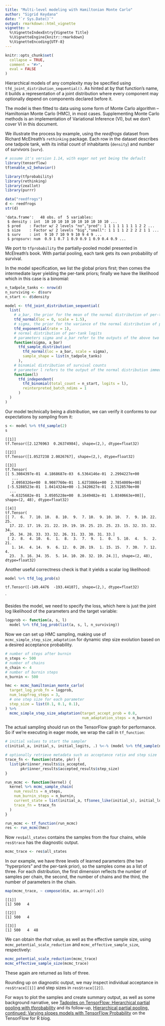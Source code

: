 ```yaml
---
title: "Multi-level modeling with Hamiltonian Monte Carlo"
author: "Sigrid Keydana"
date: "`r Sys.Date()`"
output: rmarkdown::html_vignette
vignette: >
  %\VignetteIndexEntry{Vignette Title}
  %\VignetteEngine{knitr::rmarkdown}
  %\VignetteEncoding{UTF-8}
---
```


```r
knitr::opts_chunk$set(
  collapse = TRUE,
  comment = "#>",
  eval = FALSE
)
```

Hierarchical models of any complexity may be specified using `tfd_joint_distribution_sequential()`.
As hinted at by that function's name, it builds a representation of a joint distribution where every component may optionally depend on components declared before it. 

The model is then fitted to data using some form of Monte Carlo algorithm -- Hamiltonian Monte Carlo (HMC), in most cases.
Supplementing Monte Carlo methods is an implementation of Variational Inference (VI), but we don't cover VI in this document.

We illustrate the process by example, using the _reedfrogs_ dataset from Richard McElreath's `rethinking` package.
Each row in the dataset describes one tadpole tank, with its initial count of inhabitants (`density`) and number of survivors (`surv`).

```r
# assume it's version 1.14, with eager not yet being the default
library(tensorflow)
tf$enable_v2_behavior()

library(tfprobability)
library(rethinking)
library(zeallot)
library(purrr)

data("reedfrogs")
d <- reedfrogs
str(d)
```


```
'data.frame':	48 obs. of  5 variables:
 $ density : int  10 10 10 10 10 10 10 10 10 10 ...
 $ pred    : Factor w/ 2 levels "no","pred": 1 1 1 1 1 1 1 1 2 2 ...
 $ size    : Factor w/ 2 levels "big","small": 1 1 1 1 2 2 2 2 1 1 ...
 $ surv    : int  9 10 7 10 9 9 10 9 4 9 ...
 $ propsurv: num  0.9 1 0.7 1 0.9 0.9 1 0.9 0.4 0.9 ...
```

We port to `tfprobability` the partially-pooled model presented in McElreath's book. With partial pooling, each tank gets its own probability of survival.

In the model specification, we list the global priors first; then comes the intermediate layer yielding the per-tank priors; finally we have the likelihood which in this case is a binomial:

```r
n_tadpole_tanks <- nrow(d)
n_surviving <- d$surv
n_start <- d$density

model <- tfd_joint_distribution_sequential(
  list(
    # a_bar, the prior for the mean of the normal distribution of per-tank logits
    tfd_normal(loc = 0, scale = 1.5),
    # sigma, the prior for the variance of the normal distribution of per-tank logits
    tfd_exponential(rate = 1),
    # normal distribution of per-tank logits
    # parameters sigma and a_bar refer to the outputs of the above two distributions
    function(sigma, a_bar) 
      tfd_sample_distribution(
        tfd_normal(loc = a_bar, scale = sigma),
        sample_shape = list(n_tadpole_tanks)
      ), 
    # binomial distribution of survival counts
    # parameter l refers to the output of the normal distribution immediately above
    function(l)
      tfd_independent(
        tfd_binomial(total_count = n_start, logits = l),
        reinterpreted_batch_ndims = 1
      )
  )
)
```

Our model technically being a _distribution_, we can verify it conforms to our expectations by _sampling_ from it: 

```r
s <- model %>% tfd_sample(2)
s 
```

```
[[1]]
tf.Tensor([2.1276963  0.26374984], shape=(2,), dtype=float32)

[[2]]
tf.Tensor([1.0527238 2.0026767], shape=(2,), dtype=float32)

[[3]]
tf.Tensor(
[[ 5.3084397e-01  4.1868687e-03  6.5364146e-01  2.2994227e+00
   ...
   2.0958326e+00  8.9087760e-01  1.6273866e+00  2.7854009e+00]
 [-5.5288523e-01  1.0414324e+00 -1.3420627e-01  2.5128570e+00
  ...
  -6.6325682e-01  3.0505228e+00  8.1649482e-01  1.0340663e+00]], shape=(2, 48), dtype=float32)

[[4]]
tf.Tensor(
[[ 7.  6.  7. 10. 10.  8. 10.  9.  7. 10.  9. 10. 10.  7.  9. 10. 22. 25.
  17. 22. 17. 19. 21. 22. 19. 19. 19. 25. 23. 25. 23. 15. 32. 33. 32. 34.
  35. 34. 28. 33. 33. 32. 26. 31. 33. 30. 31. 33.]
 [ 2.  8.  4. 10.  6.  1.  8.  3.  7.  9.  1.  0.  5. 10.  4.  5.  2. 21.
   1. 14.  4. 14.  9.  6. 12.  0. 20. 19.  1. 15. 15.  7. 30.  7. 12.  4.
  23.  3. 16. 34. 35.  5. 14. 10. 20. 32. 19. 24.]], shape=(2, 48), dtype=float32)
```

Another useful correctness check is that it yields a scalar log likelihood:

```r
model %>% tfd_log_prob(s)
```

```
tf.Tensor([-149.4476  -193.44107], shape=(2,), dtype=float32)
```
`

Besides the model, we need to specify the loss, which here is just the joint log likelihood of the parameters and the target variable:

```r
logprob <- function(a, s, l)
  model %>% tfd_log_prob(list(a, s, l, n_surviving))
```

Now we can set up HMC sampling, making use of `mcmc_simple_step_size_adaptation` for dynamic step size evolution based on a desired acceptance probability. 

```r
# number of steps after burnin
n_steps <- 500
# number of chains
n_chain <- 4
# number of burnin steps
n_burnin <- 500

hmc <- mcmc_hamiltonian_monte_carlo(
  target_log_prob_fn = logprob,
  num_leapfrog_steps = 3,
  # one step size for each parameter
  step_size = list(0.1, 0.1, 0.1),
) %>%
  mcmc_simple_step_size_adaptation(target_accept_prob = 0.8,
                                   num_adaptation_steps = n_burnin)

```

The actual sampling should run on the TensorFlow graph for performance. So if we're executing in eager mode, we wrap the call in `tf_function`:

```r
# initial values to start the sampler
c(initial_a, initial_s, initial_logits, .) %<-% (model %>% tfd_sample(n_chain))

# optionally retrieve metadata such as acceptance ratio and step size
trace_fn <- function(state, pkr) {
  list(pkr$inner_results$is_accepted,
       pkr$inner_results$accepted_results$step_size)
}

run_mcmc <- function(kernel) {
  kernel %>% mcmc_sample_chain(
    num_results = n_steps,
    num_burnin_steps = n_burnin,
    current_state = list(initial_a, tf$ones_like(initial_s), initial_logits),
    trace_fn = trace_fn
  )
}

run_mcmc <- tf_function(run_mcmc)
res <- run_mcmc(hmc)
```
 
Now `res$all_states` contains the samples from the four chains, while `res$trace` has the diagnostic output.


```r
mcmc_trace <- res$all_states
```

In our example, we have three levels of learned parameters (the two "hyperpriors" and the per-tank prior), so the samples come as a list of three. For each distribution, the first dimension reflects the number of samples per chain, the second, the number of chains and the third, the number of parameters in the chain.

```r
map(mcmc_trace, ~ compose(dim, as.array)(.x))
```

```
[[1]]
[1] 500   4

[[2]]
[1] 500   4

[[3]]
[1] 500   4  48
```

We can obtain the _rhat_ value, as well as the effective sample size, using `mcmc_potential_scale_reduction` and `mcmc_effective_sample_size`, respectively:

```r
mcmc_potential_scale_reduction(mcmc_trace)
mcmc_effective_sample_size(mcmc_trace)
```

These again are returned as lists of three.

Rounding up on diagnostic output, we may inspect individual acceptance in `res$trace[[1]]` and step sizes in `res$trace[[2]]`.


For ways to plot the samples and create summary output, as well as some background narrative, see [Tadpoles on TensorFlow: Hierarchical partial pooling with tfprobability](https://blogs.rstudio.com/tensorflow/posts/2019-05-06-tadpoles-on-tensorflow/) and its follow-up, [Hierarchical partial pooling, continued: Varying slopes models with TensorFlow Probability](https://blogs.rstudio.com/tensorflow/posts/2019-05-24-varying-slopes/) on the TensorFlow for R blog. 
